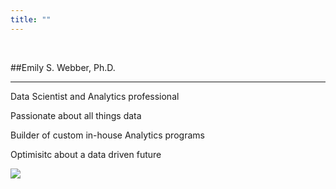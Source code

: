 ```yaml
---
title: ""
---
```


&nbsp;
&nbsp;

##Emily S. Webber, Ph.D.

---

Data Scientist and Analytics professional 
&nbsp;

Passionate about all things data 
&nbsp;

Builder of custom in-house Analytics programs 
&nbsp;

Optimisitc about a data driven future


![](C:\\Users\\owner\\Desktop\\Website\\interview.jpg)